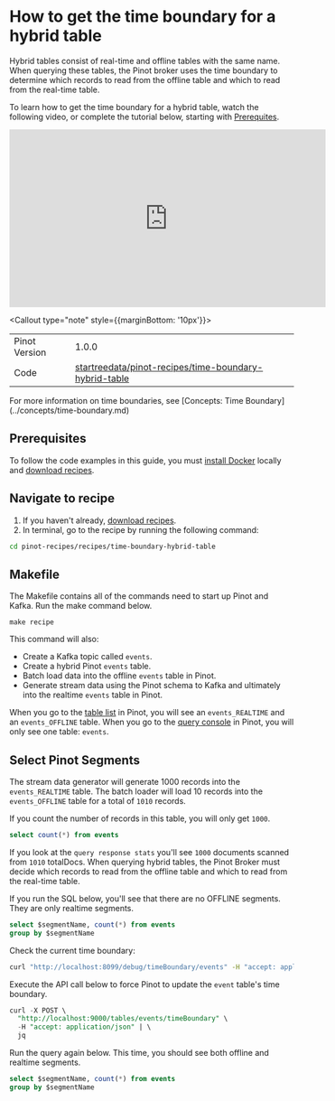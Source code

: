 
# How to get the time boundary for a hybrid table

Hybrid tables consist of real-time and offline tables with the same name. When querying these tables, the Pinot broker uses the time boundary to determine which records to read from the offline table and which to read from the real-time table.

To learn how to get the time boundary for a hybrid table, watch the following video, or complete the tutorial below, starting with [Prerequites](/docs/pinot/recipes/time-boundary-hybrid-table#prerequisites).

<iframe width="560" height="315" src="https://www.youtube.com/embed/lB3RaKJ0Hbs" title="YouTube video player" frameBorder="0" allow="accelerometer; autoplay; clipboard-write; encrypted-media; gyroscope; picture-in-picture" allowFullScreen></iframe>

<Callout type="note" style={{marginBottom: '10px'}}>
  <table style={{ border: '1px solid #ccc', borderCollapse: 'collapse', width: '100%' }}>
    <tbody>
      <tr>
        <td style={{ border: '1px solid #ccc', padding: '8px' }}>Pinot Version</td>
        <td style={{ border: '1px solid #ccc', padding: '8px' }}>1.0.0</td>
      </tr>
      <tr>
        <td style={{ border: '1px solid #ccc', padding: '8px' }}>Code</td>
        <td style={{ border: '1px solid #ccc', padding: '8px', backgroundColor: '#f5f5f5' }}>
          <a style={{textDecoration: 'underline'}} target="_blank" href="https://github.com/startreedata/pinot-recipes/tree/main/recipes/time-boundary-hybrid-table">startreedata/pinot-recipes/time-boundary-hybrid-table</a>
        </td>
      </tr>
    </tbody>
  </table>
</Callout>


<Callout>
For more information on time boundaries, see [Concepts: Time Boundary](../concepts/time-boundary.md)
</Callout>

## Prerequisites

To follow the code examples in this guide, you must [install Docker](https://docs.docker.com/get-docker/) locally and [download recipes](/docs/pinot/recipes/#download-recipes).

## Navigate to recipe

1. If you haven't already, [download recipes](/docs/pinot/recipes/#download-recipes).
2. In terminal, go to the recipe by running the following command:
  ```bash
  cd pinot-recipes/recipes/time-boundary-hybrid-table
  ```






## Makefile

The Makefile contains all of the commands need to start up Pinot and Kafka. Run the make command below.

`make recipe`

This command will also:

- Create a Kafka topic called `events`.
- Create a hybrid Pinot `events` table.
- Batch load data into the offline `events` table in Pinot.
- Generate stream data using the Pinot schema to Kafka and ultimately into the realtime `events` table in Pinot.

When you go to the [table list](http://localhost:9000/#/tables) in Pinot, you will see an `events_REALTIME` and an `events_OFFLINE` table. When you go to the [query console](http://localhost:9000/#/query) in Pinot, you will only see one table: `events`.

## Select Pinot Segments

The stream data generator will generate 1000 records into the `events_REALTIME` table. The batch loader will load 10 records into the `events_OFFLINE` table for a total of `1010` records.

If you count the number of records in this table, you will only get `1000`.

```sql
select count(*) from events
```

If you look at the `query response stats` you'll see `1000` documents scanned from `1010` totalDocs. When querying hybrid tables, the Pinot Broker must decide which records to read from the offline table and which to read from the real-time table.

If you run the SQL below, you'll see that there are no OFFLINE segments. They are only realtime segments.

```sql
select $segmentName, count(*) from events
group by $segmentName
```


Check the current time boundary:

```bash
curl "http://localhost:8099/debug/timeBoundary/events" -H "accept: application/json" 2>/dev/null | jq '.'
```


Execute the API call below to force Pinot to update the `event` table's time boundary.

```sql
curl -X POST \
  "http://localhost:9000/tables/events/timeBoundary" \
  -H "accept: application/json" | \
  jq
```

Run the query again below. This time, you should see both offline and realtime segments.

```sql
select $segmentName, count(*) from events
group by $segmentName
```